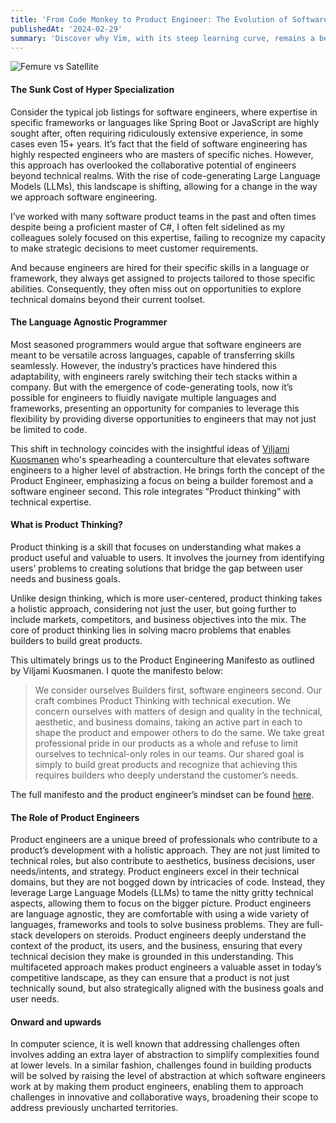 ```yaml
---
title: 'From Code Monkey to Product Engineer: The Evolution of Software Engineering in the Age of LLMs'
publishedAt: '2024-02-29'
summary: 'Discover why Vim, with its steep learning curve, remains a beloved tool among developers for editing code efficiently and effectively.'
---
```


![Femure vs Satellite](/img/og/codemonkey.avif "Space odyssey cut")

<Caption text={`A side-by-side image to portray the “infamous cut” from ‘2001: A Space Odyssey’ that shifts from a prehistoric hominid discovering a bone’s use as a weapon and tossing it into the air, to a future spacecraft orbiting Earth millions of years later in the film’s timeline.`}/>

#### The Sunk Cost of Hyper Specialization
Consider the typical job listings for software engineers, where expertise in specific frameworks or languages like Spring Boot or 
JavaScript are highly sought after, often requiring ridiculously extensive experience, in some cases even 15+ years.
It’s fact that the field of software engineering has highly respected engineers who are masters of specific niches. However, 
this approach has overlooked the collaborative potential of engineers beyond technical realms. With the rise of code-generating 
Large Language Models (LLMs), this landscape is shifting, allowing for a change in the way we approach software engineering.

I’ve worked with many software product teams in the past and often times despite being a proficient master of C#, I often felt 
sidelined as my colleagues solely focused on this expertise, failing to recognize my capacity to make strategic decisions to meet 
customer requirements.

And because engineers are hired for their specific skills in a language or framework, they always get assigned to projects tailored 
to those specific abilities. Consequently, they often miss out on opportunities to explore technical domains beyond their 
current toolset.

#### The Language Agnostic Programmer
Most seasoned programmers would argue that software engineers are meant to be versatile across languages, capable of transferring 
skills seamlessly. However, the industry’s practices have hindered this adaptability, with engineers rarely switching their 
tech stacks within a company. But with the emergence of code-generating tools, now it’s possible for engineers to fluidly 
navigate multiple languages and frameworks, presenting an opportunity for companies to leverage this flexibility by providing 
diverse opportunities to engineers that may not just be limited to code.

This shift in technology coincides with the insightful ideas of [Viljami Kuosmanen](https://www.linkedin.com/in/anttiviljami/) 
who's spearheading a counterculture 
that elevates software engineers to a higher level of abstraction. He brings forth the concept of the Product Engineer, 
emphasizing a focus on being a builder foremost and a software engineer second. This role integrates “Product thinking” with 
technical expertise.

#### What is Product Thinking?
Product thinking is a skill that focuses on understanding what makes a product useful and valuable to users. It involves the 
journey from identifying users’ problems to creating solutions that bridge the gap between user needs and business goals.

Unlike design thinking, which is more user-centered, product thinking takes a holistic approach, considering not just the user, 
but going further to include markets, competitors, and business objectives into the mix. The core of product thinking lies in 
solving macro problems that enables builders to build great products.

This ultimately brings us to the Product Engineering Manifesto as outlined by Viljami Kuosmanen. I quote the manifesto below:

> We consider ourselves Builders first, software engineers second. Our craft combines Product Thinking with technical execution.
> We concern ourselves with matters of design and quality in the technical, aesthetic, and business domains, taking an active 
> part in each to shape the product and empower others to do the same. We take great professional pride in our products as a whole
> and refuse to limit ourselves to technical-only roles in our teams. Our shared goal is simply to build great products and 
> recognize that achieving this requires builders who deeply understand the customer’s needs.

The full manifesto and the product engineer’s mindset can be found [here](https://github.com/anttiviljami/product-engineer-manifesto).

#### The Role of Product Engineers
Product engineers are a unique breed of professionals who contribute to a product’s development with a holistic approach. 
They are not just limited to technical roles, but also contribute to aesthetics, business decisions, user needs/intents, and strategy.
Product engineers excel in their technical domains, but they are not bogged down by intricacies of code. Instead, they leverage 
Large Language Models (LLMs) to tame the nitty gritty technical aspects, allowing them to focus on the bigger picture.
Product engineers are language agnostic, they are comfortable with using a wide variety of languages, frameworks and tools to solve 
business problems. They are full-stack developers on steroids. Product engineers deeply understand the context of the product, 
its users, and the business, ensuring that every technical decision they make is grounded in this understanding. This multifaceted 
approach makes product engineers a valuable asset in today’s competitive landscape, as they can ensure that a product is not just 
technically sound, but also strategically aligned with the business goals and user needs.

#### Onward and upwards
In computer science, it is well known that addressing challenges often involves adding an extra layer of abstraction to simplify 
complexities found at lower levels. In a similar fashion, challenges found in building products will be solved by raising the level 
of abstraction at which software engineers work at by making them product engineers, enabling them to approach challenges in 
innovative and collaborative ways, broadening their scope to address previously uncharted territories.